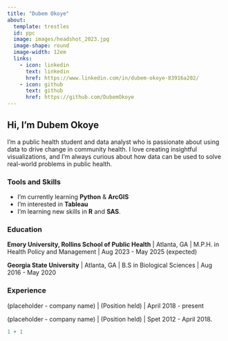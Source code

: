 ```yaml
---
title: "Dubem Okoye"
about:
  template: trestles
  id: ppc
  image: images/headshot_2023.jpg
  image-shape: round
  image-width: 12em
  links:
    - icon: linkedin
      text: linkedin
      href: https://www.linkedin.com/in/dubem-okoye-83916a202/
    - icon: github
      text: github
      href: https://github.com/DubemOkoye
---
```

## Hi, I’m Dubem Okoye
I'm a public health student and data analyst who is passionate about using data to drive change in community health. I love creating insightful visualizations, and I’m always curious about how data can be used to solve real-world problems in public health.

### Tools and Skills
-  I’m currently learning **Python** & **ArcGIS**
-  I’m interested in **Tableau**
-  I’m learning new skills in **R** and **SAS**.

:::{#ppc}

### Education

**Emory University, Rollins School of Public Health** | Atlanta, GA | M.P.H. in Health Policy and Management | Aug 2023 - May 2025 (expected)

**Georgia State University** | Atlanta, GA | B.S in Biological Sciences | Aug 2016 - May 2020

### Experience

(placeholder - company name) \| (Position held) \| April 2018 - present

(placeholder - company name) \| (Position held) \| Spet 2012 - April 2018.

:::

```r
1 + 1
```

